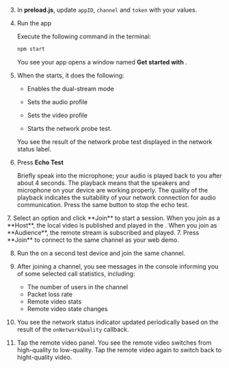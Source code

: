 <PlatformWrapper platform="electron">

3.  In **preload.js**, update `appID`, `channel` and `token` with your values.

4.  Run the app
    
    Execute the following command in the terminal:
    ```bash
    npm start
    ```
    You see your app opens a window named **Get started with <Vpd k="PRODUCT" />**.


5. When the <Vpl k="CLIENT" /> starts, it does the following:

    * Enables the dual-stream mode

    * Sets the audio profile 

    * Sets the video profile

    * Starts the network probe test.
    
    You see the result of the network probe test displayed in the network status label.

6. Press **Echo Test**

   Briefly speak into the microphone; your audio is played back to you after about 4 seconds. The playback means that the speakers and microphone on your device are working properly. The quality of the playback indicates the suitability of your network connection for audio communication. Press the same button to stop the echo test.


<ProductWrapper product="interactive-live-streaming">
7. Select an option and click **Join** to start a session. When you join as a **Host**, the local video is published and played in the <Vpl k="CLIENT" />. When you join as **Audience**, the remote stream is subscribed and played.
</ProductWrapper>

<ProductWrapper product="video-calling">
7. Press **Join** to connect to the same channel as your web demo.
</ProductWrapper>

8. Run the <Vpl k="CLIENT" /> on a second test device and join the same channel.

9. After joining a channel, you see messages in the console informing you of some selected call statistics, including: 

    * The number of users in the channel
    * Packet loss rate
    * Remote video stats
    * Remote video state changes 

10. You see the network status indicator updated periodically based on the result of the `onNetworkQuality` callback.

11. Tap the remote video panel. You see the remote video switches from high-quality to low-quality. Tap the remote video again to switch back to hight-quality video.

</PlatformWrapper>
